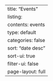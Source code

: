 ---
title: "Events"
listing:
    contents: events
    type: default
    categories: false
    sort: "date desc"
    sort-ui: true
    filter-ui: false
page-layout: full
---